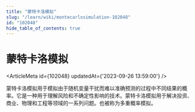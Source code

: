 ```yaml
---
title: "蒙特卡洛模拟"
slug: "/learn/wiki/montecarlosimulation-102048"
id: "102048"
hide_table_of_contents: true
---
```



# 蒙特卡洛模拟

<ArticleMeta id={102048} updatedAt={'2023-09-26 13:59:00'} />
<div className='border-solid border-b border-t-0 my-4 border-[var(--ifm-color-gray-300)]' />

蒙特卡洛模拟用于模拟由于随机变量干扰而难以准确预测的过程中不同结果的概率。它是一种用于理解风险和不确定性影响的技术。蒙特卡洛模拟用于解决投资、商业、物理和工程等领域的一系列问题。也被称为多重概率模拟。

